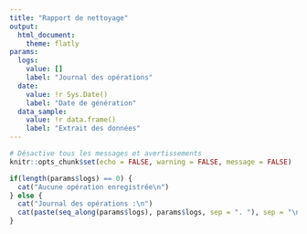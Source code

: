 ```yaml
---
title: "Rapport de nettoyage"
output: 
  html_document:
    theme: flatly
params:
  logs:
    value: []
    label: "Journal des opérations"
  date: 
    value: !r Sys.Date()
    label: "Date de génération"
  data_sample:
    value: !r data.frame()
    label: "Extrait des données"
---
```


```r
# Désactive tous les messages et avertissements
knitr::opts_chunk$set(echo = FALSE, warning = FALSE, message = FALSE)
```

```r
if(length(params$logs) == 0) {
  cat("Aucune opération enregistrée\n")
} else {
  cat("Journal des opérations :\n")
  cat(paste(seq_along(params$logs), params$logs, sep = ". "), sep = "\n")
}
```

